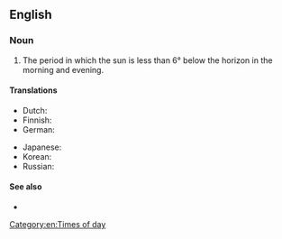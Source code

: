 ==English==

===Noun===
{{en-noun|~}}

# The period in which the sun is less than 6° below the horizon in the morning and evening.

====Translations====
{{trans-top|period in which the sun is less than 6° below the horizon}}
* Dutch: {{t|nl|burgerlijke schemering|f}}
* Finnish: {{t|fi|porvarillinen hämärä}}
* German: {{t|de|bürgerliche Dämmerung|f}}
{{trans-mid}}
* Japanese: {{t|ja|市民薄明|tr=[[しみんはくめい]], shimin hakumei}}
* Korean: {{t|ko|시민박명}}
* Russian: {{t|ru|гражданские сумерки|f-p}}
{{trans-bottom}}

====See also====
* {{pedialite|Twilight}}

[[Category:en:Times of day]]